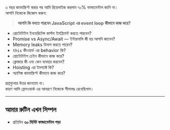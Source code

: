 ৩ বছর জাভাস্ক্রিপ্ট করার পর আমি রিয়েলাইজ করলাম ৭০% ফান্ডামেন্টাল জানি না।  
আপনি নিজেকে জিজ্ঞেস করুন:

> **আপনি কি বলতে পারবেন JavaScript এর event loop কীভাবে কাজ করে?**

- প্রোটোটাইপ ইনহেরিটেন্স কাস্টম ইমপ্লিমেন্ট করতে পারবেন?
- Promise vs Async/Await — ইন্টারনালি কী হয় আপনি জানেন?
- Memory leaks ডিবাগ করতে পারেন?
- `this` কীওয়ার্ড এর behavior কি?
- প্রোটোটাইপ চেইন কীভাবে কাজ করে?
- ক্লোজার কী এবং কেন ব্যবহার করবেন?
- Hoisting এর ইমপ্যাক্ট কি?
- অ্যাসিঙ্ক জাভাস্ক্রিপ্ট কীভাবে কাজ করে?

প্রশ্নগুলোর উত্তর জানতাম না।  
কারণ আমি ফ্রেমওয়ার্ক এর আবরণে নিজেকে সীমাবদ্ধ রেখেছিলাম।

---

## আমার রুটিন এখন সিম্পল

- প্রতিদিন **৩০ মিনিট ফান্ডামেন্টাল পড়া**
